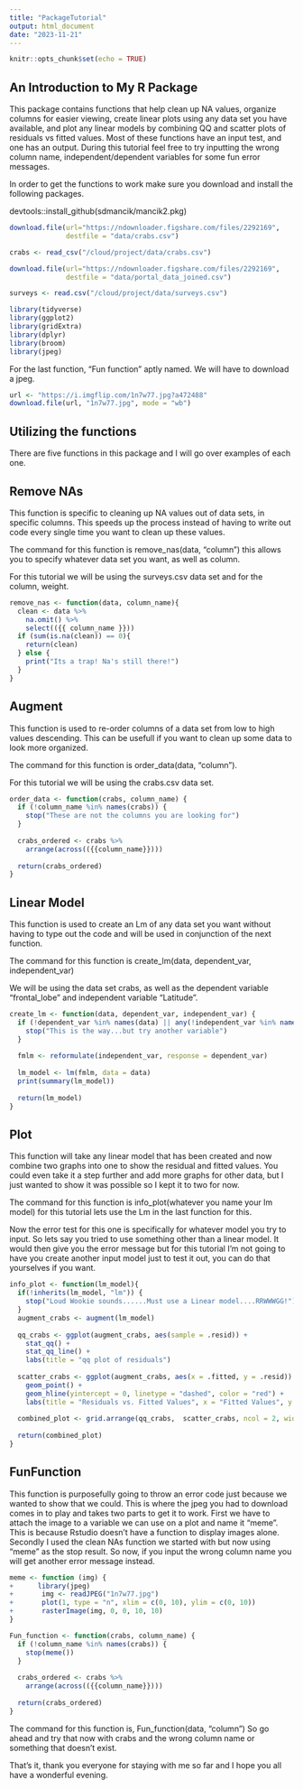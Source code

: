 ```yaml
---
title: "PackageTutorial"
output: html_document
date: "2023-11-21"
---
```


```r
knitr::opts_chunk$set(echo = TRUE)
```

## An Introduction to My R Package

This package contains functions that help clean up NA values, organize columns for easier viewing, create linear plots using any data set you have available, and plot any linear models by combining QQ and scatter plots of residuals vs fitted values. Most of these functions have an input test, and one has an output. During this tutorial feel free to try inputting the wrong column name, independent/dependent variables for some fun error messages.

In order to get the functions to work make sure you download and install the following packages.

devtools::install_github(sdmancik/mancik2.pkg)

```R
download.file(url="https://ndownloader.figshare.com/files/2292169",
              destfile = "data/crabs.csv")

crabs <- read_csv("/cloud/project/data/crabs.csv")
```

```R
download.file(url="https://ndownloader.figshare.com/files/2292169",
              destfile = "data/portal_data_joined.csv")

surveys <- read.csv("/cloud/project/data/surveys.csv")
```

```R
library(tidyverse)
library(ggplot2)
library(gridExtra)
library(dplyr)
library(broom)
library(jpeg)
```

For the last function, "Fun function" aptly named. We will have to download a jpeg.

```R
url <- "https://i.imgflip.com/1n7w77.jpg?a472488"
download.file(url, "1n7w77.jpg", mode = "wb")
```

## Utilizing the functions

There are five functions in this package and I will go over examples of each one.

## Remove NAs

This function is specific to cleaning up NA values out of data sets, in specific columns. This speeds up the process instead of having to write out code every single time you want to clean up these values.

The command for this function is remove_nas(data, "column") this allows you to specify whatever data set you want, as well as column.

For this tutorial we will be using the surveys.csv data set and for the column, weight.

```R
remove_nas <- function(data, column_name){
  clean <- data %>% 
    na.omit() %>% 
    select(({{ column_name }})) 
  if (sum(is.na(clean)) == 0){
    return(clean)
  } else {
    print("Its a trap! Na's still there!")
  }
}
```

## Augment

This function is used to re-order columns of a data set from low to high values descending. This can be usefull if you want to clean up some data to look more organized.

The command for this function is order_data(data, "column").

For this tutorial we will be using the crabs.csv data set.

```R
order_data <- function(crabs, column_name) {
  if (!column_name %in% names(crabs)) {
    stop("These are not the columns you are looking for")
  }
  
  crabs_ordered <- crabs %>%
    arrange(across(({{column_name}})))
  
  return(crabs_ordered)
}
```

## Linear Model

This function is used to create an Lm of any data set you want without having to type out the code and will be used in conjunction of the next function.

The command for this function is create_lm(data, dependent_var, independent_var)

We will be using the data set crabs, as well as the dependent variable "frontal_lobe" and independent variable "Latitude".

```R
create_lm <- function(data, dependent_var, independent_var) {
  if (!dependent_var %in% names(data) || any(!independent_var %in% names(data))) {
    stop("This is the way...but try another variable")
  }
  
  fmlm <- reformulate(independent_var, response = dependent_var)
  
  lm_model <- lm(fmlm, data = data)
  print(summary(lm_model))
  
  return(lm_model)
}
```

## Plot

This function will take any linear model that has been created and now combine two graphs into one to show the residual and fitted values. You could even take it a step further and add more graphs for other data, but I just wanted to show it was possible so I kept it to two for now.

The command for this function is info_plot(whatever you name your lm model) for this tutorial lets use the Lm in the last function for this.

Now the error test for this one is specifically for whatever model you try to input. So lets say you tried to use something other than a linear model. It would then give you the error message but for this tutorial I'm not going to have you create another input model just to test it out, you can do that yourselves if you want.

```R
info_plot <- function(lm_model){
  if(!inherits(lm_model, "lm")) {
    stop("Loud Wookie sounds......Must use a Linear model....RRWWWGG!")
  }  
  augment_crabs <- augment(lm_model)
  
  qq_crabs <- ggplot(augment_crabs, aes(sample = .resid)) +
    stat_qq() +
    stat_qq_line() +
    labs(title = "qq plot of residuals")
  
  scatter_crabs <- ggplot(augment_crabs, aes(x = .fitted, y = .resid)) +
    geom_point() +
    geom_hline(yintercept = 0, linetype = "dashed", color = "red") +
    labs(title = "Residuals vs. Fitted Values", x = "Fitted Values", y = "Residuals")
  
  combined_plot <- grid.arrange(qq_crabs,  scatter_crabs, ncol = 2, widths = c(1,2))
  
  return(combined_plot)
}
```

## FunFunction

This function is purposefully going to throw an error code just because we wanted to show that we could. This is where the jpeg you had to download comes in to play and takes two parts to get it to work. First we have to attach the image to a variable we can use on a plot and name it "meme". This is because Rstudio doesn't have a function to display images alone. Secondly I used the clean NAs function we started with but now using "meme" as the stop result. So now, if you input the wrong column name you will get another error message instead.

```R
meme <- function (img) { 
+      library(jpeg)
+       img <- readJPEG("1n7w77.jpg")
+       plot(1, type = "n", xlim = c(0, 10), ylim = c(0, 10))
+       rasterImage(img, 0, 0, 10, 10)
}
```


```R
Fun_function <- function(crabs, column_name) {
  if (!column_name %in% names(crabs)) {
    stop(meme())
  }
  
  crabs_ordered <- crabs %>%
    arrange(across(({{column_name}})))
  
  return(crabs_ordered)
}
```

The command for this function is, Fun_function(data, "column") So go ahead and try that now with crabs and the wrong column name or something that doesn't exist.

That's it, thank you everyone for staying with me so far and I hope you all have a wonderful evening.